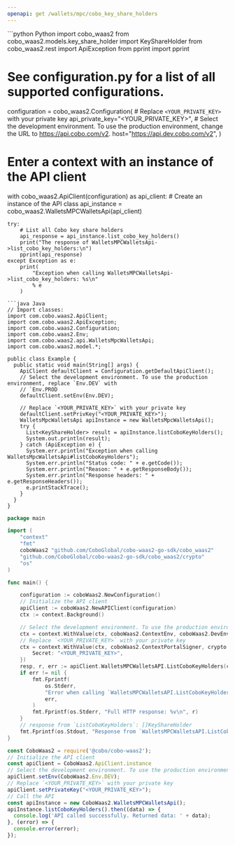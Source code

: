 ```yaml
---
openapi: get /wallets/mpc/cobo_key_share_holders
---
```


<RequestExample>
```python Python
import cobo_waas2
from cobo_waas2.models.key_share_holder import KeyShareHolder
from cobo_waas2.rest import ApiException
from pprint import pprint

# See configuration.py for a list of all supported configurations.
configuration = cobo_waas2.Configuration(
    # Replace `<YOUR_PRIVATE_KEY>` with your private key
    api_private_key="<YOUR_PRIVATE_KEY>",
    # Select the development environment. To use the production environment, change the URL to https://api.cobo.com/v2.
    host="https://api.dev.cobo.com/v2",
)
# Enter a context with an instance of the API client
with cobo_waas2.ApiClient(configuration) as api_client:
    # Create an instance of the API class
    api_instance = cobo_waas2.WalletsMPCWalletsApi(api_client)

    try:
        # List all Cobo key share holders
        api_response = api_instance.list_cobo_key_holders()
        print("The response of WalletsMPCWalletsApi->list_cobo_key_holders:\n")
        pprint(api_response)
    except Exception as e:
        print(
            "Exception when calling WalletsMPCWalletsApi->list_cobo_key_holders: %s\n"
            % e
        )

```
```java Java
// Import classes:
import com.cobo.waas2.ApiClient;
import com.cobo.waas2.ApiException;
import com.cobo.waas2.Configuration;
import com.cobo.waas2.Env;
import com.cobo.waas2.api.WalletsMpcWalletsApi;
import com.cobo.waas2.model.*;

public class Example {
  public static void main(String[] args) {
    ApiClient defaultClient = Configuration.getDefaultApiClient();
    // Select the development environment. To use the production environment, replace `Env.DEV` with
    // `Env.PROD
    defaultClient.setEnv(Env.DEV);

    // Replace `<YOUR_PRIVATE_KEY>` with your private key
    defaultClient.setPrivKey("<YOUR_PRIVATE_KEY>");
    WalletsMpcWalletsApi apiInstance = new WalletsMpcWalletsApi();
    try {
      List<KeyShareHolder> result = apiInstance.listCoboKeyHolders();
      System.out.println(result);
    } catch (ApiException e) {
      System.err.println("Exception when calling WalletsMpcWalletsApi#listCoboKeyHolders");
      System.err.println("Status code: " + e.getCode());
      System.err.println("Reason: " + e.getResponseBody());
      System.err.println("Response headers: " + e.getResponseHeaders());
      e.printStackTrace();
    }
  }
}

```
```go Go
package main

import (
	"context"
	"fmt"
	coboWaas2 "github.com/CoboGlobal/cobo-waas2-go-sdk/cobo_waas2"
	"github.com/CoboGlobal/cobo-waas2-go-sdk/cobo_waas2/crypto"
	"os"
)

func main() {

	configuration := coboWaas2.NewConfiguration()
	// Initialize the API client
	apiClient := coboWaas2.NewAPIClient(configuration)
	ctx := context.Background()

	// Select the development environment. To use the production environment, replace coboWaas2.DevEnv with coboWaas2.ProdEnv
	ctx = context.WithValue(ctx, coboWaas2.ContextEnv, coboWaas2.DevEnv)
	// Replace `<YOUR_PRIVATE_KEY>` with your private key
	ctx = context.WithValue(ctx, coboWaas2.ContextPortalSigner, crypto.Ed25519Signer{
		Secret: "<YOUR_PRIVATE_KEY>",
	})
	resp, r, err := apiClient.WalletsMPCWalletsAPI.ListCoboKeyHolders(ctx).Execute()
	if err != nil {
		fmt.Fprintf(
			os.Stderr,
			"Error when calling `WalletsMPCWalletsAPI.ListCoboKeyHolders``: %v\n",
			err,
		)
		fmt.Fprintf(os.Stderr, "Full HTTP response: %v\n", r)
	}
	// response from `ListCoboKeyHolders`: []KeyShareHolder
	fmt.Fprintf(os.Stdout, "Response from `WalletsMPCWalletsAPI.ListCoboKeyHolders`: %v\n", resp)
}

```
```javascript JavaScript
const CoboWaas2 = require('@cobo/cobo-waas2');
// Initialize the API client
const apiClient = CoboWaas2.ApiClient.instance
// Select the development environment. To use the production environment, replace `Env.DEV` with `Env.PROD`
apiClient.setEnv(CoboWaas2.Env.DEV);
// Replace `<YOUR_PRIVATE_KEY>` with your private key
apiClient.setPrivateKey("<YOUR_PRIVATE_KEY>");
// Call the API
const apiInstance = new CoboWaas2.WalletsMPCWalletsApi();
apiInstance.listCoboKeyHolders().then((data) => {
  console.log('API called successfully. Returned data: ' + data);
}, (error) => {
  console.error(error);
});
```
</RequestExample>
